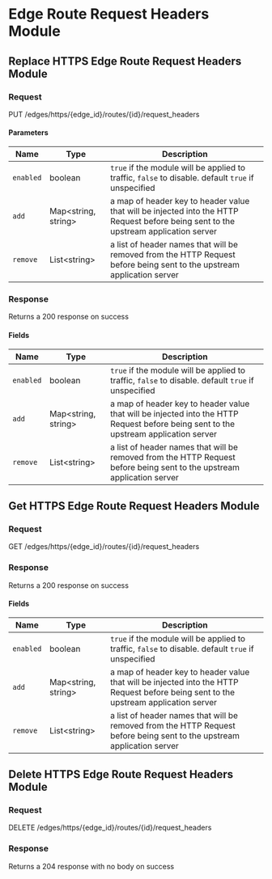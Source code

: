 
# Edge Route Request Headers Module

## Replace HTTPS Edge Route Request Headers Module

### Request

PUT /edges/https/\{edge_id\}/routes/\{id\}/request_headers

<EdgeRouteRequestHeadersModuleReplaceRequest />

#### Parameters

| Name      | Type                      | Description                                                                                                                          |
| --------- | ------------------------- | ------------------------------------------------------------------------------------------------------------------------------------ |
| `enabled` | boolean                   | `true` if the module will be applied to traffic, `false` to disable. default `true` if unspecified                                   |
| `add`     | Map&lt;string, string&gt; | a map of header key to header value that will be injected into the HTTP Request before being sent to the upstream application server |
| `remove`  | List&lt;string&gt;        | a list of header names that will be removed from the HTTP Request before being sent to the upstream application server               |

### Response

Returns a 200 response on success

<EdgeRouteRequestHeadersModuleReplaceResponse />

#### Fields

| Name      | Type                      | Description                                                                                                                          |
| --------- | ------------------------- | ------------------------------------------------------------------------------------------------------------------------------------ |
| `enabled` | boolean                   | `true` if the module will be applied to traffic, `false` to disable. default `true` if unspecified                                   |
| `add`     | Map&lt;string, string&gt; | a map of header key to header value that will be injected into the HTTP Request before being sent to the upstream application server |
| `remove`  | List&lt;string&gt;        | a list of header names that will be removed from the HTTP Request before being sent to the upstream application server               |

## Get HTTPS Edge Route Request Headers Module

### Request

GET /edges/https/\{edge_id\}/routes/\{id\}/request_headers

<EdgeRouteRequestHeadersModuleGetRequest />

### Response

Returns a 200 response on success

<EdgeRouteRequestHeadersModuleGetResponse />

#### Fields

| Name      | Type                      | Description                                                                                                                          |
| --------- | ------------------------- | ------------------------------------------------------------------------------------------------------------------------------------ |
| `enabled` | boolean                   | `true` if the module will be applied to traffic, `false` to disable. default `true` if unspecified                                   |
| `add`     | Map&lt;string, string&gt; | a map of header key to header value that will be injected into the HTTP Request before being sent to the upstream application server |
| `remove`  | List&lt;string&gt;        | a list of header names that will be removed from the HTTP Request before being sent to the upstream application server               |

## Delete HTTPS Edge Route Request Headers Module

### Request

DELETE /edges/https/\{edge_id\}/routes/\{id\}/request_headers

<EdgeRouteRequestHeadersModuleDeleteRequest />

### Response

Returns a 204 response with no body on success
